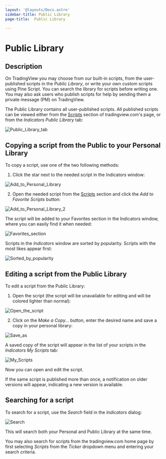 ```yaml
---
layout: '@layouts/Docs.astro'
sidebar-title: Public Library
page-title:  Public Library

---
```

# Public Library



## Description

On TradingView you may choose from our built-in scripts, from the
user-published scripts in the *Public Library*, or write your own custom
scripts using Pine Script. You can search the library for scripts before
writing one. You may also ask users who publish scripts for help by
sending them a private message (PM) on TradingView.

The Public Library contains all user-published scripts. All published
scripts can be viewed either from the
[Scripts](https://www.tradingview.com/script/) section of
tradingview.com\'s page, or from the *Indicators* *Public Library* tab:

![Public_Library_tab](@assets/images/Public_Library_tab.png)

## Copying a script from the Public to your Personal Library

To copy a script, use one of the two following methods:

1.  Click the star next to the needed script in the Indicators window:

![Add_to_Personal_Library](@assets/images/Add_to_Personal_Library.png)

2.  Open the needed script from the
    [Scripts](https://www.tradingview.com/script/) section and click the
    *Add to Favorite Scripts* button:

![Add_to_Personal_Library_2](@assets/images/Add_to_Personal_Library_2.png)

The script will be added to your Favorites section in the Indicators
window, where you can easily find it when needed:

![Favorites_section](@assets/images/Favorites_section.png)

Scripts in the *Indicators* window are sorted by popularity. Scripts
with the most likes appear first:

![Sorted_by_popularity](@assets/images/Sorted_by_popularity.png)

## Editing a script from the Public Library

To edit a script from the Public Library:

1.  Open the script (the script will be unavailable for editing and will
    be colored lighter than normal):

![Open_the_script](@assets/images/Open_the_script.png)

2.  Click on the *Make a Copy\...* button, enter the desired name and
    save a copy in your personal library:

![Save_as](@assets/images/Save_as.png)

A saved copy of the script will appear in the list of your scripts in
the *Indicators* *My Scripts* tab:

![My_Scripts](@assets/images/My_Scripts.png)

Now you can open and edit the script.

If the same script is published more than once, a notification on older
versions will appear, indicating a new version is available.

## Searching for a script

To search for a script, use the *Search* field in the *Indicators*
dialog:

![Search](@assets/images/Search.png)

This will search both your Personal and Public Library at the same time.

You may also search for scripts from the tradingview.com home page by
first selecting *Scripts* from the *Ticker* dropdown menu and entering
your search criteria.
